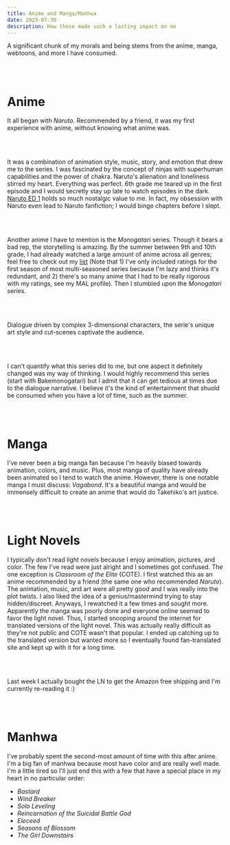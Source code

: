 ```yaml
---
title: Anime and Manga/Manhwa
date: 2023-07-30
description: How these made such a lasting impact on me
---
```

A significant chunk of my morals and being stems from the anime, manga, webtoons, and more I have consumed.

<br></br>

# Anime
It all began with *Naruto*. Recommended by a friend, it was my first experience with anime, without knowing what anime was.

<br></br>

It was a combination of animation style, music, story, and emotion that drew me to the series.
I was fascinated by the concept of ninjas with superhuman capabilities and the power of chakra.
Naruto's alienation and loneliness stirred my heart. Everything was perfect. 
6th grade me teared up in the first episode and I would secretly stay up late to watch episodes in the dark.
[Naruto ED 1](https://www.youtube.com/watch?v=Oyhpwyrq1N0) holds so much nostalgic value to me. 
In fact, my obsession with Naruto even lead to Naruto fanfiction; I would binge chapters before I slept. 

<br></br>

Another anime I have to mention is the *Monogatari* series. Though it bears a bad rep, the storytelling is amazing. 
By the summer between 9th and 10th grade, I had already watched a large amount of anime across all genres;
feel free to check out my [list](https://myanimelist.net/animelist/fredenck?status=7&order=4&order2=0)
(Note that 1) I've only included ratings for the first season of most multi-seasoned series 
because I'm lazy and thinks it's redundant, and 2) there's so many anime that I had to be really rigorous with my ratings, see my MAL profile).
Then I stumbled upon the *Monogatari* series.

<br></br>

Dialogue driven by complex 3-dimensional characters, the serie's unique art style and cut-scenes captivate the audience.

<br></br>

I can't quantify what this series did to me, but one aspect it definitely changed was my way of thinking.
I would highly recommend this series (start with Bakemonogatari) but I admit that it can get tedious at times due to the dialogue narrative.
I believe it's the kind of entertainment that shuold be consumed when you have a lot of time, such as the summer. 

<br></br>

# Manga
I've never been a big manga fan because I'm heavily biased towards animation, colors, and music.
Plus, most manga of quality have already been animated so I tend to watch the anime. 
However, there is one notable manga I must discuss: *Vagabond*.
It's a beautiful manga and would be immensely difficult to create an anime that would do Takehiko's art justice.

<br></br>

# Light Novels 
I typically don't read light novels because I enjoy animation, pictures, and color.
The few I've read were just alright and I sometimes got confused.
The one exception is *Classroom of the Elite* (COTE).
I first watched this as an anime recommended by a friend (the same one who recommended *Naruto*).
The animation, music, and art were all pretty good and I was really into the plot twists.
I also liked the idea of a genius/mastermind trying to stay hidden/discreet.
Anyways, I rewatched it a few times and sought more.
Apparently the manga was poorly done and everyone online seemed to favor the light novel.
Thus, I started snooping around the internet for translated versions of the light novel.
This was actually really difficult as they're not public and COTE wasn't that popular. 
I ended up catching up to the translated version but wanted more
so I eventually found fan-translated site and kept up with it for a long time. 

<br></br>

Last week I actually bought the LN to get the Amazon free shipping and I'm currently re-reading it :)

<br></br>

# Manhwa
I've probably spent the second-most amount of time with this after anime.
I'm a big fan of manhwa because most have color and are really well made.
I'm a little tired so I'll just end this with a few that have a special place in my heart in no particular order:
- *Bastard*
- *Wind Breaker*
- *Solo Leveling*
- *Reincarnation of the Suicidal Battle God*
- *Eleceed*
- *Seasons of Blossom*
- *The Girl Downstairs*